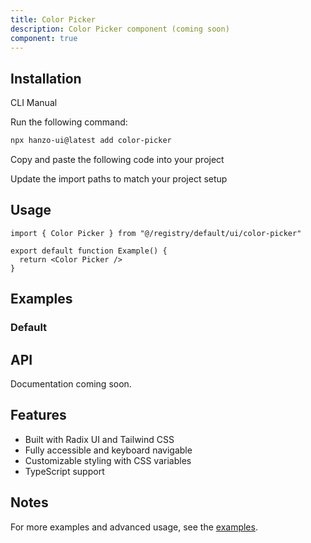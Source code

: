 ```yaml
---
title: Color Picker
description: Color Picker component (coming soon)
component: true
---
```


<ComponentPreview name="color-picker-demo" />

## Installation

<Tabs defaultValue="cli">

<TabsList>
  <TabsTrigger value="cli">CLI</TabsTrigger>
  <TabsTrigger value="manual">Manual</TabsTrigger>
</TabsList>

<TabsContent value="cli">

<Steps>

<Step>Run the following command:</Step>

```bash
npx hanzo-ui@latest add color-picker
```

</Steps>

</TabsContent>

<TabsContent value="manual">

<Steps>

<Step>Copy and paste the following code into your project</Step>

<ComponentSource name="color-picker" />

<Step>Update the import paths to match your project setup</Step>

</Steps>

</TabsContent>

</Tabs>

## Usage

```tsx
import { Color Picker } from "@/registry/default/ui/color-picker"

export default function Example() {
  return <Color Picker />
}
```

## Examples

### Default

<ComponentPreview name="color-picker-demo" />

## API

Documentation coming soon.

## Features

- Built with Radix UI and Tailwind CSS
- Fully accessible and keyboard navigable
- Customizable styling with CSS variables
- TypeScript support

## Notes

For more examples and advanced usage, see the [examples](/examples).
